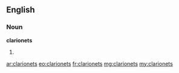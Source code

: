 ==English==

===Noun===
'''clarionets'''

# {{plural of|clarionet}}

[[ar:clarionets]]
[[eo:clarionets]]
[[fr:clarionets]]
[[mg:clarionets]]
[[my:clarionets]]